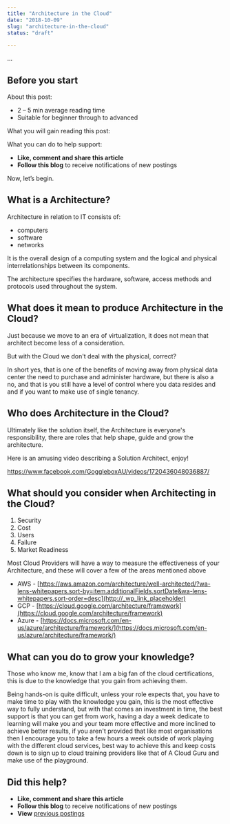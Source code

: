 ```yaml
---
title: "Architecture in the Cloud"
date: "2018-10-09"
slug: "architecture-in-the-cloud"
status: "draft"

---
```


...

## Before you start

About this post:

*   2 – 5 min average reading time
*   Suitable for beginner through to advanced

What you will gain reading this post:

What you can do to help support:

*   **Like, comment and share this article**
*   **Follow this blog** to receive notifications of new postings

Now, let’s begin.

## What is a Architecture?

Architecture in relation to IT consists of:

*   computers
*   software
*   networks

It is the overall design of a computing system and the logical and physical interrelationships between its components.

The architecture specifies the hardware, software, access methods and protocols used throughout the system.

## What does it mean to produce Architecture in the Cloud?

Just because we move to an era of virtualization, it does not mean that architect become less of a consideration.

But with the Cloud we don't deal with the physical, correct?

In short yes, that is one of the benefits of moving away from physical data center the need to purchase and administer hardware, but there is also a no, and that is you still have a level of control where you data resides and and if you want to make use of single tenancy.

## Who does Architecture in the Cloud?

Ultimately like the solution itself, the Architecture is everyone's responsibility, there are roles that help shape, guide and grow the architecture.

Here is an amusing video describing a Solution Architect, enjoy!

https://www.facebook.com/GoggleboxAU/videos/1720436048036887/

## What should you consider when Architecting in the Cloud?

1.  Security
2.  Cost
3.  Users
4.  Failure
5.  Market Readiness

Most Cloud Providers will have a way to measure the effectiveness of your Architecture, and these will cover a few of the areas mentioned above

*   AWS - [https://aws.amazon.com/architecture/well-architected/?wa-lens-whitepapers.sort-by=item.additionalFields.sortDate&wa-lens-whitepapers.sort-order=desc](http://_wp_link_placeholder)
*   GCP - [https://cloud.google.com/architecture/framework](https://cloud.google.com/architecture/framework)
*   Azure - [https://docs.microsoft.com/en-us/azure/architecture/framework/](https://docs.microsoft.com/en-us/azure/architecture/framework/)

## What can you do to grow your knowledge?

Those who know me, know that I am a big fan of the cloud certifications, this is due to the knowledge that you gain from achieving them.

Being hands-on is quite difficult, unless your role expects that, you have to make time to play with the knowledge you gain, this is the most effective way to fully understand, but with that comes an investment in time, the best support is that you can get from work, having a day a week dedicate to learning will make you and your team more effective and more inclined to achieve better results, if you aren't provided that like most organisations then I encourage you to take a few hours a week outside of work playing with the different cloud services, best way to achieve this and keep costs down is to sign up to cloud training providers like that of A Cloud Guru and make use of the playground.

## Did this help?

*   **Like, comment and share this article**
*   **Follow this blog** to receive notifications of new postings
*   **View** [previous postings](https://robertleggett.com.au/)

